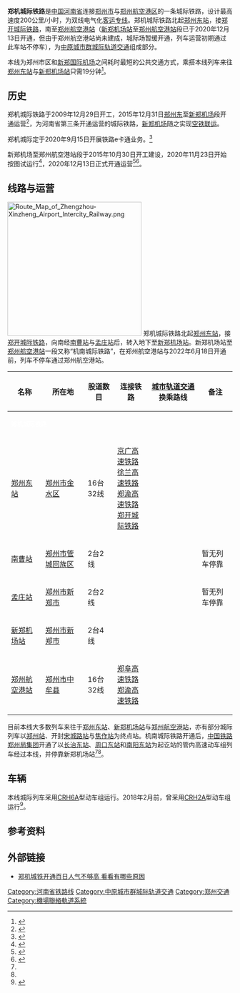 {{Infobox rail system-route
|rail_name=郑机城际铁路
|other_name=
|system_length=39.3 千米
|length_in_operation=
|total_length=
|tracklength=
|name_bgcolor=
|min_width=
|box_width=
|style=
|banner_color=blue
|sec_banner_color=
|third_banner_color=
|logo_filename=
|logo_width=
|logo_bgcolor=
|logo_alt=
|logo_note=
|image=	CRH6A-0423 leaving Nancao (20180223124038).jpg
|imagesize=280px
|caption=一辆[[CRH6A|CRH6A]]型动车组行驶于[[南曹站|南曹站]]附近
|code_name=
|locale={{CHN}}[[河南省|河南省]]
|service_type=[[旅客列车|客运铁路]]
|status=运营中
|network=
|stations=5
|start=
|lines=
|main_route=
|secondary_route=
|branch_route=
|standard=
|character=
|other_systems=
|main_stations=[[郑州东站|郑州东站]]、[[新郑机场站|新郑机场站]]、[[郑州航空港站|郑州航空港站]]
|constructor=
|track=
|average_station_distance=
|max_speed=200km/h
|orbital_plane=
|track_gauge={{standard gauge}}（[[标准轨|标准轨]]）
|distance_between_mainlines=
|min_radius=
|max_grade=
|elevation=
|control=
|block_signal=
|engine=
|electrified=
|rollingstock=
|fleet_size=
|begin_operation=2015年12月31日<ref name=xinhua2015 />
|end_operation=
|operation_note=
|open_operation=
|time_first=
|time_last=
|ridership=
|owner=
|operator=
|franchise=
|hq=
|key_person=
|website=
|route_map={{郑许城际铁路RDT}}
}}

'''郑机城际铁路'''是[[中国|中国]][[河南省|河南省]]连接[[郑州市|郑州市]]与[[郑州航空港经济综合实验区|郑州航空港区]]的一条城际铁路，设计最高速度200公里/小时，为双线电气化[[客运专线|客运专线]]。郑机城际铁路北起[[郑州东站|郑州东站]]，接[[郑开城际铁路|郑开城际铁路]]，南至[[郑州航空港站|郑州航空港站]]（[[新郑机场站|新郑机场站]]至[[郑州航空港站|郑州航空港站]]段已于2020年12月13日开通，但由于郑州航空港站尚未建成，城际场暂缓开通，列车运营初期通过此车站不停车），为[[中原城市群城际轨道交通|中原城市群城际轨道交通]]组成部分。

本线为郑州市区和[[郑州新郑国际机场|新郑国际机场]]之间耗时最短的公共交通方式，乘搭本线列车来往[[郑州东站|郑州东站]]与[[新郑机场站|新郑机场站]]只需19分钟<ref>{{Cite web|script-title = zh:郑州至机场城际铁路今日开通运营 从郑州市区去机场最快19分钟|url = http://www.henan.gov.cn/jrhn/system/2015/12/31/010610704.shtml|website = henan.gov.cn|accessdate = 2018-04-14|language = zh|archive-date = 2018-04-16|archive-url = https://web.archive.org/web/20180416073749/http://www.henan.gov.cn/jrhn/system/2015/12/31/010610704.shtml|dead-url = no}}</ref>。

== 历史 ==
郑机城际铁路于2009年12月29日开工，2015年12月31日[[郑州东站|郑州东]]至[[新郑机场站|新郑机场]]段开通运营<ref name=xinhua2015>{{cite web|url=http://news.xinhuanet.com/local/2015-12/31/c_128583468.htm|title=郑州至机场城际铁路今日开通运营|publisher=[[河南日报|河南日报]]|date=2015-12-31|accessdate=2015-12-31|archive-date=2015-12-30|archive-url=https://web.archive.org/web/20151230220106/http://news.xinhuanet.com/local/2015-12/31/c_128583468.htm|dead-url=yes}}</ref>，为河南省第三条开通运营的城际铁路，[[郑州新郑国际机场|新郑机场]]随之实现[[空铁联运|空铁联运]]。

郑机城际定于2020年9月15日开展铁路e卡通业务。<ref>{{cite web|url=https://news.dahe.cn/2020/09-12/727744.html|title=郑开、郑焦、郑机3城际即将开通“铁路e卡通”，无需买票可扫码进站！如何办理？攻略来了！|publisher=大河网|date=2020-09-12|accessdate=2020-09-12|archive-date=2020-09-13|archive-url=https://web.archive.org/web/20200913012141/https://news.dahe.cn/2020/09-12/727744.html|dead-url=no}}</ref>

新郑机场至郑州航空港站段于2015年10月30日开工建设，2020年11月23日开始按图试运行<ref>{{cite news |author1=孙煊哲 |title=距离开通又近一步！ 郑州机南城际铁路全线试运行 |url=https://news.dahe.cn/2020/11-24/763592.html |accessdate=2020-12-05 |work=大河网 |date=2020-11-24}}</ref>，2020年12月13日正式开通运营<ref name=ex1>{{cite news |title=刚刚！机南城际铁路通过首趟运营列车 |url=https://www.thepaper.cn/newsDetail_forward_10381803 |accessdate=2020-12-13 |date=2020-12-13}}</ref><ref name=ex2>{{cite news |author1=阮海峰 |title=机南城际铁路开通 郑州扩大高铁“朋友圈” |url=http://news.hnr.cn/djn/article/1/1337963517160067072 |accessdate=2020-12-13 |work=映象网 |date=2020-12-13}}</ref>。

== 线路与运营 ==
[[File:Route_Map_of_Zhengzhou-Xinzheng_Airport_Intercity_Railway.png|300px]]
郑机城际铁路北起[[郑州东站|郑州东站]]，接[[郑开城际铁路|郑开城际铁路]]，向南经[[南曹站|南曹站]]与[[孟庄站|孟庄站]]后，转入地下至[[新郑机场站|新郑机场站]]。新郑机场站至[[郑州航空港站|郑州航空港站]]一段又称“机南城际铁路”，在郑州航空港站与2022年6月18日开通前，列车不停车通过郑州航空港站。

{| align=center border=1 cellspacing=0 class="wikitable"
|- align=center
! 名称
! 所在地
! 股道数目
! 连接铁路
! [[城市轨道交通|城市轨道交通]]换乘路线
! 备注
|- align=center bgcolor=#0000cc
| colspan =6 | <font color=white><small>'''郑机城际铁路'''</small></font>
|- align=center
| [[郑州东站|郑州东站]]
| [[郑州市|郑州市]][[金水区|金水区]]
| 16台32线
| [[京广高速铁路|京广高速铁路]]<br>[[陆桥通道|徐兰高速铁路]]<br>[[郑渝高速铁路|郑渝高速铁路]]<br>[[郑开城际铁路|郑开城际铁路]]
| {{郑州地铁线路名|1|full}}<br />{{郑州地铁线路名|5|full}}<br />''{{郑州地铁线路名|8|full}}''
|
|- align=center bgcolor="lightgrey"
| [[南曹站|南曹站]]
| [[郑州市|郑州市]][[管城回族区|管城回族区]]
| 2台2线
|
|
| 暂无列车停靠
|- align=center bgcolor="lightgrey"
| [[孟庄站|孟庄站]]
| [[郑州市|郑州市]][[新郑市|新郑市]]
| 2台2线
| 
| {{郑州地铁线路名|C|full}}<br />{{small|(通过[[港区北站|港区北站]]换乘)}}
| 暂无列车停靠
|- align=center
| [[新郑机场站|新郑机场站]]
| [[郑州市|郑州市]][[新郑市|新郑市]]
| 2台4线
| 
| {{郑州地铁线路名|C|full}}
| 
|- align=center
| [[郑州航空港站|郑州航空港站]]
| [[郑州市|郑州市]][[中牟县|中牟县]]
| 16台32线
| [[郑阜高速铁路|郑阜高速铁路]]<br>[[郑渝高速铁路|郑渝高速铁路]]
| {{郑州地铁线路名|C|full}}
| 
|}

目前本线大多数列车来往于[[郑州东站|郑州东站]]、[[新郑机场站|新郑机场站]]与[[郑州航空港站|郑州航空港站]]，亦有部分城际列车以[[郑州站|郑州站]]、开封[[宋城路站|宋城路站]]与[[焦作站|焦作站]]为终点站。机南城际铁路开通后，[[中国铁路郑州局集团|中国铁路郑州局集团]]开通了以[[长治东站|长治东站]]、[[周口东站|周口东站]]和[[南阳东站|南阳东站]]为起讫站的管内高速动车组列车经过本线，并停靠新郑机场站<ref name=ex1 /><ref name=ex2 />。

== 车辆 ==
本线城际列车采用[[CRH6A|CRH6A]]型动车组运行。2018年2月前，曾采用[[CRH2A|CRH2A]]型动车组运行<ref>{{Cite web|script-title = zh:郑开、郑焦等城际列车预售期调整 不标座号先到先得|url = http://henan.sina.com.cn/news/2018-02-15/detail-ifyrrmye1883332.shtml|website = henan.sina.com.cn|accessdate = 2019-08-19|archive-date = 2018-05-09|archive-url = https://web.archive.org/web/20180509151231/http://henan.sina.com.cn/news/2018-02-15/detail-ifyrrmye1883332.shtml|dead-url = no}}</ref>。

== 参考资料 ==
{{reflist}}

== 外部链接 ==
*[http://news.dahe.cn/2016/04-09/106689721.html 郑机城铁开通百日人气不够高 看看有哪些原因] {{Wayback|url=http://news.dahe.cn/2016/04-09/106689721.html |date=20160412093509 }}

{{郑机城际铁路|nocat}}
{{郑州市公共交通网络}}
{{中原城市群城际轨道交通}}
{{河南铁路线}}
{{中国高速铁路}}
[[Category:河南省铁路线|Category:河南省铁路线]]
[[Category:中原城市群城际轨道交通|Category:中原城市群城际轨道交通]]
[[Category:郑州交通|Category:郑州交通]]
[[Category:機場聯絡軌道系統|Category:機場聯絡軌道系統]]